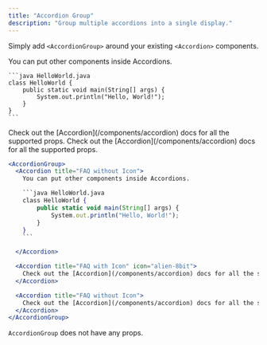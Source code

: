 ```yaml
---
title: "Accordion Group"
description: "Group multiple accordions into a single display."
---
```


Simply add `<AccordionGroup>` around your existing `<Accordion>` components.

<AccordionGroup>
  <Accordion title="FAQ without Icon">
    You can put other components inside Accordions.

    ```java HelloWorld.java
    class HelloWorld {
        public static void main(String[] args) {
            System.out.println("Hello, World!");
        }
    }
    ```

  </Accordion>

  <Accordion title="FAQ with Icon" icon="alien-8bit">
    Check out the [Accordion](/components/accordion) docs for all the supported props.
  </Accordion>
  
  <Accordion title="FAQ without Icon">
    Check out the [Accordion](/components/accordion) docs for all the supported props.
  </Accordion>
</AccordionGroup>

<RequestExample>

````jsx Accordion Group Example
<AccordionGroup>
  <Accordion title="FAQ without Icon">
    You can put other components inside Accordions.

    ```java HelloWorld.java
    class HelloWorld {
        public static void main(String[] args) {
            System.out.println("Hello, World!");
        }
    }
    ```

  </Accordion>

  <Accordion title="FAQ with Icon" icon="alien-8bit">
    Check out the [Accordion](/components/accordion) docs for all the supported props.
  </Accordion>

  <Accordion title="FAQ without Icon">
    Check out the [Accordion](/components/accordion) docs for all the supported props.
  </Accordion>
</AccordionGroup>
````

</RequestExample>

`AccordionGroup` does not have any props.
